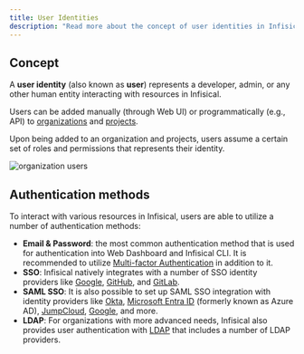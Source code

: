 ```yaml
---
title: User Identities
description: "Read more about the concept of user identities in Infisical."
---
```


## Concept

A **user identity** (also known as **user**) represents a developer, admin, or any other human entity interacting with resources in Infisical.

Users can be added manually (through Web UI) or programmatically (e.g., API) to [organizations](../organization) and [projects](../projects).

Upon being added to an organization and projects, users assume a certain set of roles and permissions that represents their identity.

![organization users](/images/platform/organization/organization-users.png)

## Authentication methods

To interact with various resources in Infisical, users are able to utilize a number of authentication methods:

- **Email & Password**: the most common authentication method that is used for authentication into Web Dashboard and Infisical CLI. It is recommended to utilize [Multi-factor Authentication](/documentation/platform/mfa) in addition to it.
- **SSO**: Infisical natively integrates with a number of SSO identity providers like [Google](/documentation/platform/sso/google), [GitHub](/documentation/platform/sso/github), and [GitLab](/documentation/platform/sso/gitlab).
- **SAML SSO**: It is also possible to set up SAML SSO integration with identity providers like [Okta](/documentation/platform/sso/okta), [Microsoft Entra ID](/documentation/platform/sso/azure) (formerly known as Azure AD), [JumpCloud](/documentation/platform/sso/jumpcloud), [Google](/documentation/platform/sso/google-saml), and more.
- **LDAP**: For organizations with more advanced needs, Infisical also provides user authentication with [LDAP](/documentation/platform/ldap/overview) that includes a number of LDAP providers.
